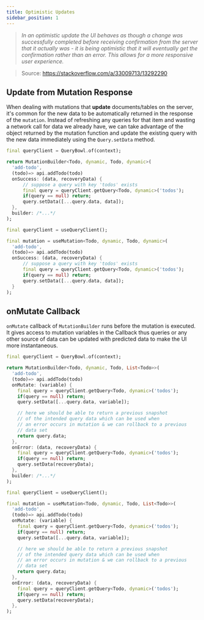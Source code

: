 ```yaml
---
title: Optimistic Updates
sidebar_position: 1
---
```


> <em>In an optimistic update the UI behaves as though a change was successfully completed before receiving confirmation from the server that it actually was - it is being optimistic that it will eventually get the confirmation rather than an error. This allows for a more responsive user experience.</em>

> Source: https://stackoverflow.com/a/33009713/13292290

## Update from Mutation Response

When dealing with mutations that **update** documents/tables on the server, it's common for the new data to be automatically returned in the response of the `mutation`. Instead of refreshing any queries for that item and wasting a network call for data we already have, we can take advantage of the object returned by the mutation function and update the existing query with the new data immediately using the `Query.setData` method.

<Tabs>
  <TabItem value="vanilla" label="Vanilla">

```dart
final queryClient = QueryBowl.of(context);

return MutationBuilder<Todo, dynamic, Todo, dynamic>(
  'add-todo',
  (todo)=> api.addTodo(todo)
  onSuccess: (data, recoveryData) {
      // suppose a query with key 'todos' exists
      final query = queryClient.getQuery<Todo, dynamic>('todos');
      if(query == null) return;
      query.setData([...query.data, data]);
  },
  builder: /*...*/
);
```

  </TabItem>
  <TabItem value="flutter_hooks" label="Flutter Hooks">

```dart
final queryClient = useQueryClient();

final mutation = useMutation<Todo, dynamic, Todo, dynamic>(
  'add-todo',
  (todo)=> api.addTodo(todo)
  onSuccess: (data, recoveryData) {
      // suppose a query with key 'todos' exists
      final query = queryClient.getQuery<Todo, dynamic>('todos');
      if(query == null) return;
      query.setData([...query.data, data]);
  }
);
```

  </TabItem>
</Tabs>


## onMutate Callback

`onMutate` callback of `MutationBuilder` runs before the mutation is executed. It gives access to mutation variables in the Callback thus queries or any other source of data can be updated with predicted data to make the UI more instantaneous.

<Tabs>
  <TabItem value="vanilla" label="Vanilla">

```dart
final queryClient = QueryBowl.of(context);

return MutationBuilder<Todo, dynamic, Todo, List<Todo>>(
  'add-todo',
  (todo)=> api.addTodo(todo)
  onMutate: (variable) {  
    final query = queryClient.getQuery<Todo, dynamic>('todos');
    if(query == null) return;
    query.setData([...query.data, variable]);

    // here we should be able to return a previous snapshot
    // of the intended query data which can be used when
    // an error occurs in mutation & we can rollback to a previous
    // data set
    return query.data;
  },
  onError: (data, recoveryData) {
    final query = queryClient.getQuery<Todo, dynamic>('todos');
    if(query == null) return;
    query.setData(recoveryData);
  },
  builder: /*...*/
);
```

  </TabItem>
  <TabItem value="flutter_hooks" label="Flutter Hooks">

```dart
final queryClient = useQueryClient();

final mutation = useMutation<Todo, dynamic, Todo, List<Todo>>(
  'add-todo',
  (todo)=> api.addTodo(todo)
  onMutate: (variable) {  
    final query = queryClient.getQuery<Todo, dynamic>('todos');
    if(query == null) return;
    query.setData([...query.data, variable]);

    // here we should be able to return a previous snapshot
    // of the intended query data which can be used when
    // an error occurs in mutation & we can rollback to a previous
    // data set
    return query.data;
  },
  onError: (data, recoveryData) {
    final query = queryClient.getQuery<Todo, dynamic>('todos');
    if(query == null) return;
    query.setData(recoveryData);
  },
);
```

  </TabItem>
</Tabs>